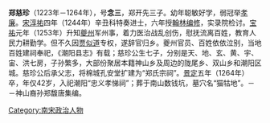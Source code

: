 '''郑慈珍'''（1223年－1264年），号'''念三'''，郑开先三子。幼年聪敏好学，弱冠举[[孝廉|孝廉]]。[[宋|宋]][[淳祐|淳祐]]四年（1244年）辛丑科特奏进士，六年授[[翰林编修|翰林编修]]，实录院检讨。[[宝祐|宝祐]]元年（1253年）升知[[夔州|夔州]]军州事，着力医治战乱创伤，慰抚流离百姓，教育人民力耕勤学。但不久因[[贾似道|贾似道]]专权，遂辞官归乡。夔州官员、百姓依依泣别，当地百姓建祠奉祀，《潮阳县志》有载；慈珍公生七子，分别是天、地、玄、黄、宇、宙、洪七房，子孙繁多，大部份聚居本籍神山乡及周边的陇尾乡、双山乡和潮阳区城。慈珍公后承父志，将棉城孔安堂扩建为“郑氏宗祠”。[[景定|景定]]五年（1264年）卒，年仅42岁，入祀潮阳“忠义孝悌祠”；葬于南山数钱坑，墓穴名“猫牯地”。－－神山裔孙郑馥唐集编。

[[Category:南宋政治人物|Category:南宋政治人物]]